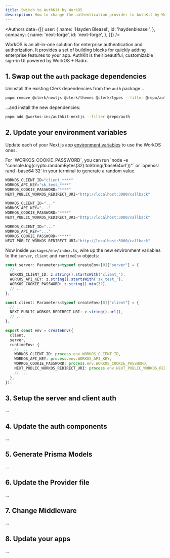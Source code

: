 ```yaml
---
title: Switch to AuthKit by WorkOS
description: How to change the authentication provider to AuthKit by WorkOS.
---
```



<Authors data={[{
  user: {
    name: 'Hayden Bleasel',
    id: 'haydenbleasel',
  },
  company: {
    name: 'next-forge',
    id: 'next-forge',
  },
}]} />

WorkOS is an all-in-one solution for enterprise authentication and authorization. It provides a set of building blocks for quickly adding enterprise features to your app. AuthKit is their beautiful, customizable sign-in UI powered by WorkOS + Radix.

## 1. Swap out the `auth` package dependencies

Uninstall the existing Clerk dependencies from the `auth` package...

```sh Terminal
pnpm remove @clerk/nextjs @clerk/themes @clerk/types --filter @repo/auth
```

...and install the new dependencies:

```sh Terminal
pnpm add @workos-inc/authkit-nextjs --filter @repo/auth
```

## 2. Update your environment variables

Update each of your Next.js app [environment variables](/features/env) to use the WorkOS ones.

<Tip>
  For `WORKOS_COOKIE_PASSWORD`, you can run `node -e "console.log(crypto.randomBytes(32).toString('base64url'))"` or `openssl rand -base64 32` in your terminal to generate a random value.
</Tip>

<CodeGroup>

```js apps/api/.env.local
WORKOS_CLIENT_ID="client_****"
WORKOS_API_KEY="sk_test_****"
WORKOS_COOKIE_PASSWORD="****"
NEXT_PUBLIC_WORKOS_REDIRECT_URI="http://localhost:3000/callback"
```

```js apps/app/.env.local
WORKOS_CLIENT_ID="..."
WORKOS_API_KEY="..."
WORKOS_COOKIE_PASSWORD="****"
NEXT_PUBLIC_WORKOS_REDIRECT_URI="http://localhost:3000/callback"
```

```js apps/web/.env.local
WORKOS_CLIENT_ID="..."
WORKOS_API_KEY="..."
WORKOS_COOKIE_PASSWORD="****"
NEXT_PUBLIC_WORKOS_REDIRECT_URI="http://localhost:3000/callback"
```

</CodeGroup>

Now inside `packages/env/index.ts`, wire up the new environment variables to the `server`, `client` and `runtimeEnv` objects:

```ts {3-5,11,20-23}
const server: Parameters<typeof createEnv>[0]["server"] = {
  // ...
  WORKOS_CLIENT_ID: z.string().startsWith('client_'),
  WORKOS_API_KEY: z.string().startsWith('sk_test_'),
  WORKOS_COOKIE_PASSWORD: z.string().min(32),
  // ...
};

const client: Parameters<typeof createEnv>[0]["client"] = {
  // ...
  NEXT_PUBLIC_WORKOS_REDIRECT_URI: z.string().url(),
  // ...
};

export const env = createEnv({
  client,
  server,
  runtimeEnv: {
    // ...
    WORKOS_CLIENT_ID: process.env.WORKOS_CLIENT_ID,
    WORKOS_API_KEY: process.env.WORKOS_API_KEY,
    WORKOS_COOKIE_PASSWORD: process.env.WORKOS_COOKIE_PASSWORD,
    NEXT_PUBLIC_WORKOS_REDIRECT_URI: process.env.NEXT_PUBLIC_WORKOS_REDIRECT_URI,
    // ...
  },
});
```

## 3. Setup the server and client auth

...

## 4. Update the auth components

...

## 5. Generate Prisma Models

...

## 6. Update the Provider file

...

## 7. Change Middleware

...

## 8. Update your apps

...

